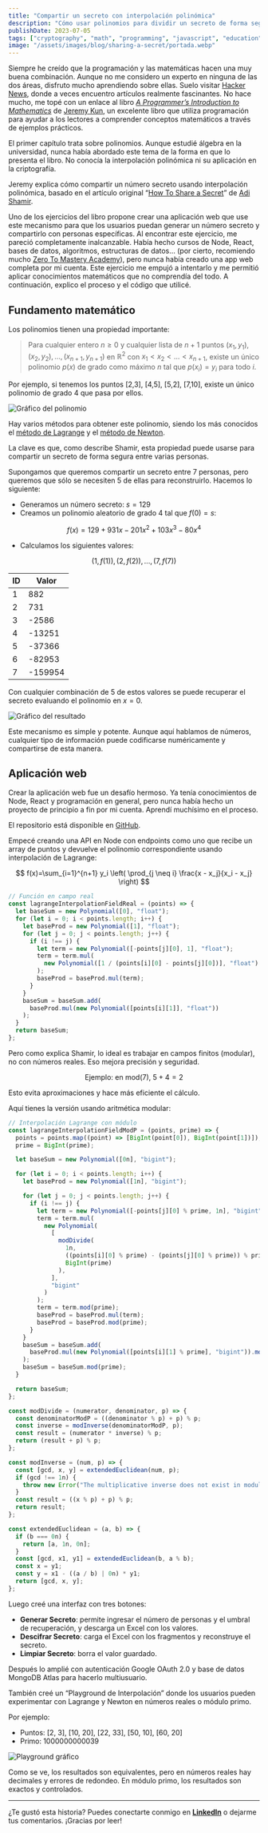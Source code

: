 ```yaml
---
title: "Compartir un secreto con interpolación polinómica"
description: "Cómo usar polinomios para dividir un secreto de forma segura entre varias personas, explicado con matemáticas, programación y una app web."
publishDate: 2023-07-05
tags: ["cryptography", "math", "programming", "javascript", "education"]
image: "/assets/images/blog/sharing-a-secret/portada.webp"
---
```


Siempre he creído que la programación y las matemáticas hacen una muy buena combinación. Aunque no me considero un experto en ninguna de las dos áreas, disfruto mucho aprendiendo sobre ellas. Suelo visitar [Hacker News](https://news.ycombinator.com/), donde a veces encuentro artículos realmente fascinantes. No hace mucho, me topé con un enlace al libro [_A Programmer’s Introduction to Mathematics_](https://jeremykun.com/2018/12/01/a-programmers-introduction-to-mathematics/) de [Jeremy Kun](https://jeremykun.com/about/), un excelente libro que utiliza programación para ayudar a los lectores a comprender conceptos matemáticos a través de ejemplos prácticos.

El primer capítulo trata sobre polinomios. Aunque estudié álgebra en la universidad, nunca había abordado este tema de la forma en que lo presenta el libro. No conocía la interpolación polinómica ni su aplicación en la criptografía.

Jeremy explica cómo compartir un número secreto usando interpolación polinómica, basado en el artículo original “[How To Share a Secret](https://web.mit.edu/6.857/OldStuff/Fall03/ref/Shamir-HowToShareASecret.pdf)” de [Adi Shamir](https://es.wikipedia.org/wiki/Adi_Shamir).

Uno de los ejercicios del libro propone crear una aplicación web que use este mecanismo para que los usuarios puedan generar un número secreto y compartirlo con personas específicas. Al encontrar este ejercicio, me pareció completamente inalcanzable. Había hecho cursos de Node, React, bases de datos, algoritmos, estructuras de datos… (por cierto, recomiendo mucho [Zero To Mastery Academy](https://zerotomastery.io/)), pero nunca había creado una app web completa por mi cuenta. Este ejercicio me empujó a intentarlo y me permitió aplicar conocimientos matemáticos que no comprendía del todo. A continuación, explico el proceso y el código que utilicé.

## Fundamento matemático

Los polinomios tienen una propiedad importante:

> Para cualquier entero $n \geq 0$ y cualquier lista de $n+1$ puntos $(x_1, y_1), (x_2, y_2), ..., (x_{n+1}, y_{n+1})$ en $\mathbb{R}^2$ con $x_1 < x_2 < ... < x_{n+1}$, existe un único polinomio $p(x)$ de grado como máximo $n$ tal que $p(x_i) = y_i$ para todo $i$.

Por ejemplo, si tenemos los puntos [2,3], [4,5], [5,2], [7,10], existe un único polinomio de grado 4 que pasa por ellos.

![Gráfico del polinomio](https://cdn-images-1.medium.com/max/1600/1*ugTDM280cTGYg8wmeaVXSA.png)

Hay varios métodos para obtener este polinomio, siendo los más conocidos el [método de Lagrange](https://es.wikipedia.org/wiki/Polinomio_de_Lagrange) y el [método de Newton](https://es.wikipedia.org/wiki/Polinomio_de_Newton).

La clave es que, como describe Shamir, esta propiedad puede usarse para compartir un secreto de forma segura entre varias personas.

Supongamos que queremos compartir un secreto entre 7 personas, pero queremos que sólo se necesiten 5 de ellas para reconstruirlo. Hacemos lo siguiente:

- Generamos un número secreto: $s = 129$
- Creamos un polinomio aleatorio de grado 4 tal que $f(0) = s$:

$$
f(x) = 129 + 931x - 201x^2 + 103x^3 - 80x^4
$$

- Calculamos los siguientes valores:

$$
(1,f(1)), (2,f(2)), ..., (7,f(7))
$$

| ID  | Valor   |
| --- | ------- |
| 1   | 882     |
| 2   | 731     |
| 3   | -2586   |
| 4   | -13251  |
| 5   | -37366  |
| 6   | -82953  |
| 7   | -159954 |

Con cualquier combinación de 5 de estos valores se puede recuperar el secreto evaluando el polinomio en $x=0$.

![Gráfico del resultado](https://cdn-images-1.medium.com/max/1600/1*AP9QbbUawDFcXV7HnYQVcQ.png)

Este mecanismo es simple y potente. Aunque aquí hablamos de números, cualquier tipo de información puede codificarse numéricamente y compartirse de esta manera.

## Aplicación web

Crear la aplicación web fue un desafío hermoso. Ya tenía conocimientos de Node, React y programación en general, pero nunca había hecho un proyecto de principio a fin por mi cuenta. Aprendí muchísimo en el proceso.

El repositorio está disponible en [GitHub](https://github.com/tonicanada/math-polynomial-sharing-secrets).

Empecé creando una API en Node con endpoints como uno que recibe un array de puntos y devuelve el polinomio correspondiente usando interpolación de Lagrange:

$$
f(x)=\sum_{i=1}^{n+1} y_i \left( \prod_{j \neq i} \frac{x - x_j}{x_i - x_j} \right)
$$

```js
// Función en campo real
const lagrangeInterpolationFieldReal = (points) => {
  let baseSum = new Polynomial([0], "float");
  for (let i = 0; i < points.length; i++) {
    let baseProd = new Polynomial([1], "float");
    for (let j = 0; j < points.length; j++) {
      if (i !== j) {
        let term = new Polynomial([-points[j][0], 1], "float");
        term = term.mul(
          new Polynomial([1 / (points[i][0] - points[j][0])], "float")
        );
        baseProd = baseProd.mul(term);
      }
    }
    baseSum = baseSum.add(
      baseProd.mul(new Polynomial([points[i][1]], "float"))
    );
  }
  return baseSum;
};
```

Pero como explica Shamir, lo ideal es trabajar en campos finitos (modular), no con números reales. Eso mejora precisión y seguridad.

$$
\text{Ejemplo: } \text{en mod(7), } 5 + 4 = 2
$$

Esto evita aproximaciones y hace más eficiente el cálculo.

Aquí tienes la versión usando aritmética modular:

```js
// Interpolación Lagrange con módulo
const lagrangeInterpolationFieldModP = (points, prime) => {
  points = points.map((point) => [BigInt(point[0]), BigInt(point[1])]);
  prime = BigInt(prime);

  let baseSum = new Polynomial([0n], "bigint");

  for (let i = 0; i < points.length; i++) {
    let baseProd = new Polynomial([1n], "bigint");

    for (let j = 0; j < points.length; j++) {
      if (i !== j) {
        let term = new Polynomial([-points[j][0] % prime, 1n], "bigint");
        term = term.mul(
          new Polynomial(
            [
              modDivide(
                1n,
                ((points[i][0] % prime) - (points[j][0] % prime)) % prime,
                BigInt(prime)
              ),
            ],
            "bigint"
          )
        );
        term = term.mod(prime);
        baseProd = baseProd.mul(term);
        baseProd = baseProd.mod(prime);
      }
    }
    baseSum = baseSum.add(
      baseProd.mul(new Polynomial([points[i][1] % prime], "bigint")).mod(prime)
    );
    baseSum = baseSum.mod(prime);
  }

  return baseSum;
};

const modDivide = (numerator, denominator, p) => {
  const denominatorModP = ((denominator % p) + p) % p;
  const inverse = modInverse(denominatorModP, p);
  const result = (numerator * inverse) % p;
  return (result + p) % p;
};

const modInverse = (num, p) => {
  const [gcd, x, y] = extendedEuclidean(num, p);
  if (gcd !== 1n) {
    throw new Error("The multiplicative inverse does not exist in modulo p.");
  }
  const result = ((x % p) + p) % p;
  return result;
};

const extendedEuclidean = (a, b) => {
  if (b === 0n) {
    return [a, 1n, 0n];
  }
  const [gcd, x1, y1] = extendedEuclidean(b, a % b);
  const x = y1;
  const y = x1 - ((a / b) | 0n) * y1;
  return [gcd, x, y];
};
```

Luego creé una interfaz con tres botones:

- **Generar Secreto**: permite ingresar el número de personas y el umbral de recuperación, y descarga un Excel con los valores.
- **Descifrar Secreto**: carga el Excel con los fragmentos y reconstruye el secreto.
- **Limpiar Secreto**: borra el valor guardado.

Después lo amplié con autenticación Google OAuth 2.0 y base de datos MongoDB Atlas para hacerlo multiusuario.

También creé un “Playground de Interpolación” donde los usuarios pueden experimentar con Lagrange y Newton en números reales o módulo primo.

Por ejemplo:

- Puntos: [2, 3], [10, 20], [22, 33], [50, 10], [60, 20]
- Primo: 1000000000039

![Playground gráfico](https://cdn-images-1.medium.com/max/1600/1*S9O6d0F9-uLk6C20faUDWA.png)

Como se ve, los resultados son equivalentes, pero en números reales hay decimales y errores de redondeo. En módulo primo, los resultados son exactos y controlados.

---

¿Te gustó esta historia? Puedes conectarte conmigo en [**LinkedIn**](https://www.linkedin.com/in/canadamomblant/) o dejarme tus comentarios. ¡Gracias por leer!
